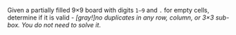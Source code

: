 Given a partially filled 9×9 board with digits `1–9` and `.` for empty cells, determine if it is valid - *[gray!]no duplicates in any row, column, or 3×3 sub-box. You do not need to solve it*.